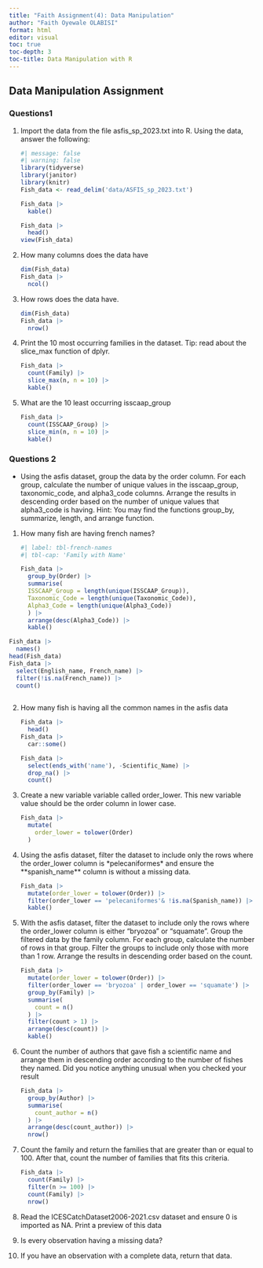 ---
title: "Faith Assignment(4): Data Manipulation"
author: "Faith Oyewale OLABISI"
format: html
editor: visual
toc: true
toc-depth: 3
toc-title: Data Manipulation with R
---

## Data Manipulation Assignment

### **Questions1**

1.  Import the data from the file asfis_sp_2023.txt into R. Using the data, answer the following:

    ```{r}
    #| message: false
    #| warning: false
    library(tidyverse)
    library(janitor)
    library(knitr)
    Fish_data <- read_delim('data/ASFIS_sp_2023.txt')

    Fish_data |> 
      kable()

    Fish_data |> 
      head()
    view(Fish_data)
    ```

2.  How many columns does the data have

    ```{r}
    dim(Fish_data)
    Fish_data |> 
      ncol()
    ```

3.  How rows does the data have.

    ```{r}
    dim(Fish_data)
    Fish_data |> 
      nrow()
    ```

4.  Print the 10 most occurring families in the dataset. Tip: read about the slice_max function of dplyr.

    ```{r}
    Fish_data |> 
      count(Family) |> 
      slice_max(n, n = 10) |> 
      kable()

    ```

5.  What are the 10 least occurring isscaap_group

    ```{r}
    Fish_data |> 
      count(ISSCAAP_Group) |> 
      slice_min(n, n = 10) |> 
      kable()
    ```

### **Questions 2**

-   Using the asfis dataset, group the data by the order column. For each group, calculate the number of unique values in the isscaap_group, taxonomic_code, and alpha3_code columns. Arrange the results in descending order based on the number of unique values that alpha3_code is having. Hint: You may find the functions group_by, summarize, length, and arrange function.

1.  How many fish are having french names?

    ```{r}
    #| label: tbl-french-names
    #| tbl-cap: 'Family with Name'

    Fish_data |> 
      group_by(Order) |> 
      summarise(
      ISSCAAP_Group = length(unique(ISSCAAP_Group)),
      Taxonomic_Code = length(unique(Taxonomic_Code)),
      Alpha3_Code = length(unique(Alpha3_Code)) 
      ) |> 
      arrange(desc(Alpha3_Code)) |> 
      kable()
      
      
    ```

```{r}
Fish_data |> 
  names()
head(Fish_data)
Fish_data |> 
  select(English_name, French_name) |> 
  filter(!is.na(French_name)) |>
  count()
  
```

2.  How many fish is having all the common names in the asfis data

    ```{r}
    Fish_data |> 
      head()
    Fish_data |> 
      car::some()

    Fish_data |> 
      select(ends_with('name'), -Scientific_Name) |> 
      drop_na() |> 
      count()
    ```

3.  Create a new variable variable called order_lower. This new variable value should be the order column in lower case.

    ```{r}
    Fish_data |> 
      mutate(
        order_lower = tolower(Order)
      )
    ```

4.  Using the asfis dataset, filter the dataset to include only the rows where the order_lower column is \*pelecaniformes\* and ensure the \*\*spanish_name\*\* column is without a missing data.

    ```{r}
    Fish_data |> 
      mutate(order_lower = tolower(Order)) |> 
      filter(order_lower == 'pelecaniformes'& !is.na(Spanish_name)) |> 
      kable()
    ```

5.  With the asfis dataset, filter the dataset to include only the rows where the order_lower column is either “bryozoa” or “squamate”. Group the filtered data by the family column. For each group, calculate the number of rows in that group. Filter the groups to include only those with more than 1 row. Arrange the results in descending order based on the count.

    ```{r}
    Fish_data |> 
      mutate(order_lower = tolower(Order)) |> 
      filter(order_lower == 'bryozoa' | order_lower == 'squamate') |> 
      group_by(Family) |> 
      summarise(
        count = n()
      ) |> 
      filter(count > 1) |> 
      arrange(desc(count)) |> 
      kable()
    ```

6.  Count the number of authors that gave fish a scientific name and arrange them in descending order according to the number of fishes they named. Did you notice anything unusual when you checked your result

    ```{r}
    Fish_data |> 
      group_by(Author) |> 
      summarise(
        count_author = n()
      ) |> 
      arrange(desc(count_author)) |> 
      nrow()

    ```

7.  Count the family and return the families that are greater than or equal to 100. After that, count the number of families that fits this criteria.

    ```{r}
    Fish_data |> 
      count(Family) |> 
      filter(n >= 100) |> 
      count(Family) |> 
      nrow()
    ```

8.  Read the ICESCatchDataset2006-2021.csv dataset and ensure 0 is imported as NA. Print a preview of this data

9.  Is every observation having a missing data?

10. If you have an observation with a complete data, return that data.
